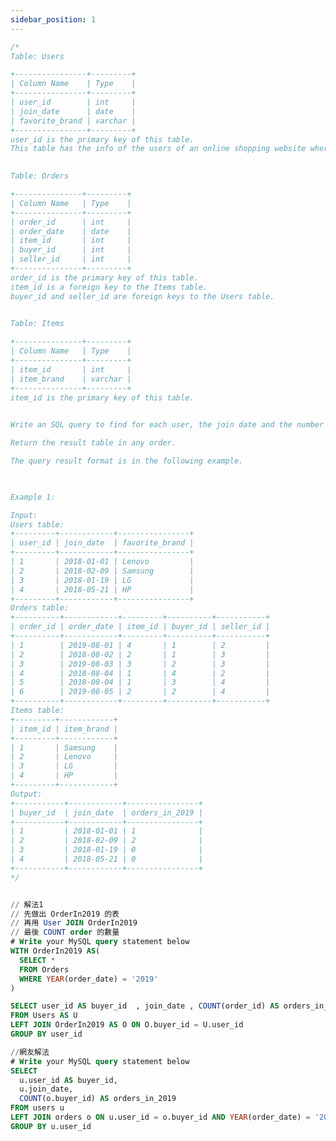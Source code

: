 ```yaml
---
sidebar_position: 1
---
```


```sql
/*
Table: Users

+----------------+---------+
| Column Name    | Type    |
+----------------+---------+
| user_id        | int     |
| join_date      | date    |
| favorite_brand | varchar |
+----------------+---------+
user_id is the primary key of this table.
This table has the info of the users of an online shopping website where users can sell and buy items.
 

Table: Orders

+---------------+---------+
| Column Name   | Type    |
+---------------+---------+
| order_id      | int     |
| order_date    | date    |
| item_id       | int     |
| buyer_id      | int     |
| seller_id     | int     |
+---------------+---------+
order_id is the primary key of this table.
item_id is a foreign key to the Items table.
buyer_id and seller_id are foreign keys to the Users table.
 

Table: Items

+---------------+---------+
| Column Name   | Type    |
+---------------+---------+
| item_id       | int     |
| item_brand    | varchar |
+---------------+---------+
item_id is the primary key of this table.
 

Write an SQL query to find for each user, the join date and the number of orders they made as a buyer in 2019.

Return the result table in any order.

The query result format is in the following example.

 

Example 1:

Input: 
Users table:
+---------+------------+----------------+
| user_id | join_date  | favorite_brand |
+---------+------------+----------------+
| 1       | 2018-01-01 | Lenovo         |
| 2       | 2018-02-09 | Samsung        |
| 3       | 2018-01-19 | LG             |
| 4       | 2018-05-21 | HP             |
+---------+------------+----------------+
Orders table:
+----------+------------+---------+----------+-----------+
| order_id | order_date | item_id | buyer_id | seller_id |
+----------+------------+---------+----------+-----------+
| 1        | 2019-08-01 | 4       | 1        | 2         |
| 2        | 2018-08-02 | 2       | 1        | 3         |
| 3        | 2019-08-03 | 3       | 2        | 3         |
| 4        | 2018-08-04 | 1       | 4        | 2         |
| 5        | 2018-08-04 | 1       | 3        | 4         |
| 6        | 2019-08-05 | 2       | 2        | 4         |
+----------+------------+---------+----------+-----------+
Items table:
+---------+------------+
| item_id | item_brand |
+---------+------------+
| 1       | Samsung    |
| 2       | Lenovo     |
| 3       | LG         |
| 4       | HP         |
+---------+------------+
Output: 
+-----------+------------+----------------+
| buyer_id  | join_date  | orders_in_2019 |
+-----------+------------+----------------+
| 1         | 2018-01-01 | 1              |
| 2         | 2018-02-09 | 2              |
| 3         | 2018-01-19 | 0              |
| 4         | 2018-05-21 | 0              |
+-----------+------------+----------------+
*/


// 解法1
// 先做出 OrderIn2019 的表
// 再用 User JOIN OrderIn2019
// 最後 COUNT order 的數量
# Write your MySQL query statement below
WITH OrderIn2019 AS(
  SELECT *
  FROM Orders
  WHERE YEAR(order_date) = '2019'
)

SELECT user_id AS buyer_id  , join_date , COUNT(order_id) AS orders_in_2019
FROM Users AS U
LEFT JOIN OrderIn2019 AS O ON O.buyer_id = U.user_id
GROUP BY user_id

//網友解法
# Write your MySQL query statement below
SELECT
  u.user_id AS buyer_id, 
  u.join_date, 
  COUNT(o.buyer_id) AS orders_in_2019
FROM users u 
LEFT JOIN orders o ON u.user_id = o.buyer_id AND YEAR(order_date) = '2019'
GROUP BY u.user_id
```